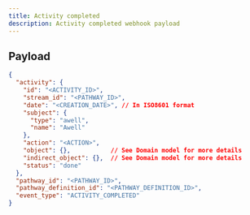 ```yaml
---
title: Activity completed
description: Activity completed webhook payload
---
```


## Payload

```json
{
  "activity": {
    "id": "<ACTIVITY_ID>",
    "stream_id": "<PATHWAY_ID>",
    "date": "<CREATION_DATE>", // In ISO8601 format
    "subject": {
      "type": "awell",
      "name": "Awell"
    },
    "action": "<ACTION>",
    "object": {},           // See Domain model for more details
    "indirect_object": {},  // See Domain model for more details
    "status": "done"
  },
  "pathway_id": "<PATHWAY_ID>",
  "pathway_definition_id": "<PATHWAY_DEFINITION_ID>",
  "event_type": "ACTIVITY_COMPLETED"
}
```